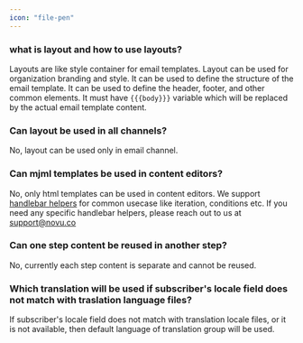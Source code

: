 ```yaml
---
icon: "file-pen"
---
```


### what is layout and how to use layouts?
Layouts are like style container for email templates. Layout can be used for organization branding and style. It can be used to define the structure of the email template. It can be used to define the header, footer, and other common elements. It must have `{{{body}}}` variable which will be replaced by the actual email template content.

### Can layout be used in all channels?
No, layout can be used only in email channel.

### Can mjml templates be used in content editors?
No, only html templates can be used in content editors. We support [handlebar helpers](/content-creation-design/handlebars-helpers) for common usecase like iteration, conditions etc. If you need any specific handlebar helpers, please reach out to us at support@novu.co

### Can one step content be reused in another step?
No, currently each step content is separate and cannot be reused.

### Which translation will be used if subscriber's locale field does not match with traslation language files?
If subscriber's locale field does not match with translation locale files, or it is not available, then default language of translation group will be used.


<Snippet file="contact-support.mdx" />